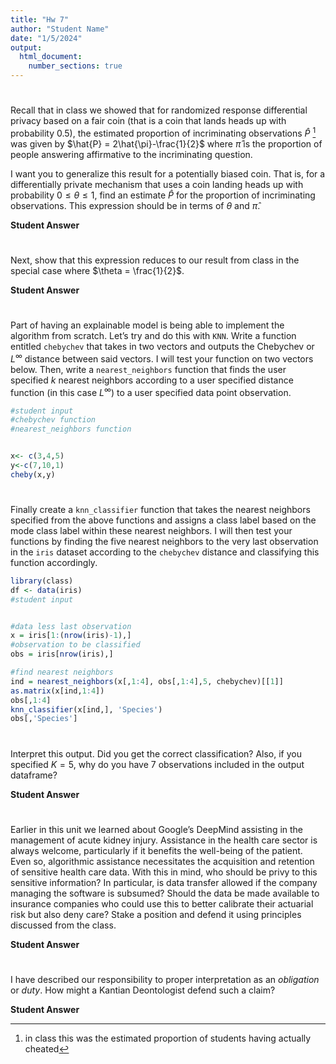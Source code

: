 ```yaml
---
title: "Hw 7"
author: "Student Name"
date: "1/5/2024"
output: 
  html_document:
    number_sections: true
---
```


# 
Recall that in class we showed that for randomized response differential privacy based on a fair coin (that is a coin that lands heads up with probability $0.5$), the estimated proportion of incriminating observations $\hat{P}$ ^[in class this was the estimated proportion of students having actually cheated] was given by $\hat{P} = 2\hat{\pi}-\frac{1}{2}$ where $\hat{\pi}$ is the proportion of people answering affirmative to the incriminating question.  

I want you to generalize this result for a potentially biased coin.  That is, for a differentially private mechanism that uses a coin landing heads up with probability $0 \leq \theta \leq 1$, find an estimate $\hat{P}$ for the proportion of incriminating observations.  This expression should be in terms of $\theta$ and $\hat{\pi}$.  

**Student Answer**

#
Next, show that this expression reduces to our result from class in the special case where $\theta = \frac{1}{2}$.

**Student Answer**


#
Part of having an explainable model is being able to implement the algorithm from scratch.  Let's try and do this with `KNN`.  Write a function entitled `chebychev` that takes in two vectors and outputs the Chebychev or $L^\infty$ distance between said vectors.  I will test your function on two vectors below.  Then, write a `nearest_neighbors` function that finds the user specified $k$ nearest neighbors according to a user specified distance function (in this case $L^\infty$) to a user specified data point observation.  

```r
#student input
#chebychev function
#nearest_neighbors function


x<- c(3,4,5)
y<-c(7,10,1)
cheby(x,y)

```

#
Finally create a `knn_classifier` function that takes the nearest neighbors specified from the above functions and assigns a class label based on the mode class label within these nearest neighbors.  I will then test your functions by finding the five nearest neighbors to the very last observation in the `iris` dataset according to the `chebychev` distance and classifying this function accordingly.  

```r
library(class)
df <- data(iris) 
#student input


#data less last observation
x = iris[1:(nrow(iris)-1),]
#observation to be classified
obs = iris[nrow(iris),]

#find nearest neighbors
ind = nearest_neighbors(x[,1:4], obs[,1:4],5, chebychev)[[1]]
as.matrix(x[ind,1:4])
obs[,1:4]
knn_classifier(x[ind,], 'Species')
obs[,'Species']

```

# 
Interpret this output.  Did you get the correct classification?  Also, if you specified $K=5$, why do you have $7$ observations included in the output dataframe?

**Student Answer**


#
Earlier in this unit we learned about Google's DeepMind assisting in the management of acute kidney injury.  Assistance in the health care sector is always welcome, particularly if it benefits the well-being of the patient.  Even so, algorithmic assistance necessitates the acquisition and retention of sensitive health care data.  With this in mind, who should be privy to this sensitive information?  In particular, is data transfer allowed if the company managing the software is subsumed?  Should the data be made available to insurance companies who could use this to better calibrate their actuarial risk but also deny care?  Stake a position and defend it using principles discussed from the class.  

**Student Answer**

#
I have described our responsibility to proper interpretation as an *obligation* or *duty*.  How might a Kantian Deontologist defend such a claim?  

**Student Answer**



